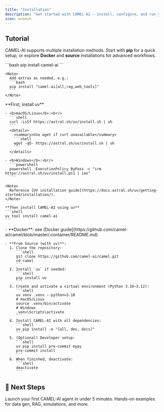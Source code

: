 ```yaml
---
title: "Installation"
description: "Get started with CAMEL-AI – install, configure, and run your first agents"
icon: wrench
---
```


## Tutorial

CAMEL-AI supports multiple installation methods. Start with **pip** for a quick setup, or explore **Docker** and **source** installations for advanced workflows.

<Steps>
  <Step title="Install CAMEL-AI via pip (recommended)">
    ```bash
    pip install camel-ai
    ```
    
    <Note>
      Add extras as needed, e.g.:
      ```bash
      pip install "camel-ai[all,rag,web_tools]"
      ```
    </Note>
  </Step>

  <Step title="Optional: Install via uv (alternate method)">
    **First, install uv**
    
    - <b>macOS/Linux</b>:<br/>
      ```shell
      curl -LsSf https://astral.sh/uv/install.sh | sh
      ```
      <details>
        <summary>Use wget if curl unavailable</summary>
        ```shell
        wget -qO- https://astral.sh/uv/install.sh | sh
        ```
      </details>

    - <b>Windows</b>:<br/>
      ```powershell
      powershell -ExecutionPolicy ByPass -c "irm https://astral.sh/uv/install.ps1 | iex"
      ```

    <Note>
      Reference [UV installation guide](https://docs.astral.sh/uv/getting-started/installation/).
    </Note>

    **Then install CAMEL-AI using uv**
    ```shell
    uv tool install camel-ai
    ```
  </Step>

  <Step title="Other Methods">
    - **Docker**: see [Docker guide](https://github.com/camel-ai/camel/blob/master/.container/README.md)

    - **From Source (with uv)**:
      1. Clone the repository:
         ```shell
         git clone https://github.com/camel-ai/camel.git
         cd camel
         ```
      2. Install `uv` if needed:
         ```shell
         pip install uv
         ```
      3. Create and activate a virtual environment (Python 3.10–3.12):
         ```shell
         uv venv .venv --python=3.10
         # macOS/Linux
         source .venv/bin/activate
         # Windows
         .venv\Scripts\activate
         ```
      4. Install CAMEL-AI with all dependencies:
         ```shell
         uv pip install -e "[all, dev, docs]"
         ```
      5. (Optional) Developer setup:
         ```shell
         uv pip install pre-commit mypy
         pre-commit install
         ```
      6. When finished, deactivate:
         ```shell
         deactivate
         ```
  </Step>
</Steps>

## 🚀 Next Steps

<CardGroup cols={2}>
  <Card title="Quickstart Guide" icon="bolt" href="/cookbooks/basic_concepts/create_your_first_agent">
    Launch your first CAMEL-AI agent in under 5 minutes.
  </Card>
  <Card title="Explore Cookbooks" icon="book-open" href="/cookbooks/">
    Hands-on examples for data gen, RAG, simulations, and more.
  </Card>
</CardGroup>
